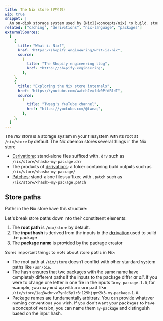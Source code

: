 ```yaml
---
title: The Nix store (번역됨)
wip: true
snippet: |
  An on-disk storage system used by [Nix](/concepts/nix) to build, store, and cache [packages](/concepts/packages) and other artifacts (이하 내용은 원본 유지)
related: ["caching", "derivations", "nix-language", "packages"]
externalSources:
  [
    {
      title: "What is Nix?",
      href: "https://shopify.engineering/what-is-nix",
      source:
        {
          title: "The Shopify engineering blog",
          href: "https://shopify.engineering",
        },
    },
    {
      title: "Exploring the Nix store internals",
      href: "https://youtube.com/watch?v=foN0PfdRlNI",
      source:
        {
          title: "Tweag's YouTube channel",
          href: "https://youtube.com/@tweag",
        },
    },
  ]
---
```


The _Nix store_ is a storage system in your filesystem with its root at `/nix/store` by default.
The Nix daemon stores several things in the Nix store:

- [Derivations]: stand-alone files suffixed with `.drv` such as `/nix/store/<hash>-my-package.drv`
- The products of [derivations]: a folder containing build outputs such as `/nix/store/<hash>-my-package/`
- [Patches]: stand-alone files suffixed with `.patch` such as `/nix/store/<hash>-my-package.patch`

## Store paths

Paths in the Nix store have this structure:

<NixStorePath pkg="my-package-1.0" />

Let's break store paths down into their constituent elements:

1. The **root path** is `/nix/store` by default.
2. The **input hash** is derived from the inputs to the [derivation][derivations] used to build the package
3. The **package name** is provided by the package creator

Some important things to note about store paths in Nix:

- The root path at `/nix/store` doesn't conflict with other standard system paths like `/usr/bin`.
- The hash ensures that two packages with the same name have completely different paths if the inputs to the package differ _at all_. If you were to change one letter in one file in the inputs to `my-package-1.0`, for example, you may end up with a store path like `/nix/store/1aq3wchnvv7yn0d6y1r3j129hjqmv2k3-my-package-1.0`.
- Package names are fundamentally arbitrary. You can provide whatever naming conventions you wish. If you don't want your packages to have a concept of version, you can name them `my-package` and distinguish based on the input hash.

[derivations]: /concepts/derivations
[patches]: https://nixos.org/manual/nixpkgs/stable/#sec-patches
